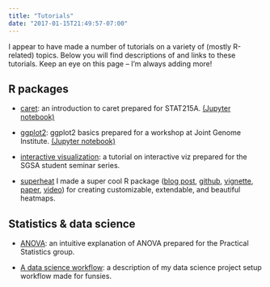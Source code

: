 ```yaml
---
title: "Tutorials"
date: "2017-01-15T21:49:57-07:00"
---
```


I appear to have made a number of tutorials on a variety of (mostly R-related) topics. Below you will find descriptions of and links to these tutorials. Keep an eye on this page -- I'm always adding more!


## R packages

- [caret](http://www.rebeccabarter.com/blog/2017-11-17-caret_tutorial/): an introduction to caret prepared for STAT215A. [(Jupyter notebook)](https://github.com/rlbarter/STAT-215A-Fall-2017/tree/master/week11)

- [ggplot2](http://www.rebeccabarter.com/blog/2017-11-17-ggplot2_tutorial/): ggplot2 basics prepared for a workshop at Joint Genome Institute. [(Jupyter notebook)](https://github.com/rlbarter/ggplot-jgi)

- [interactive visualization](http://www.rebeccabarter.com/blog/2017-04-20-interactive/): a tutorial on interactive viz prepared for the SGSA student seminar series.

- [superheat](https://rlbarter.github.io/superheat/) I made a super cool R package ([blog post](../blog/2017-02-02-superheat-example/index.html), [github](https://github.com/rlbarter/superheat), [vignette](https://rlbarter.github.io/superheat/), [paper](https://arxiv.org/abs/1512.01524), [video](https://channel9.msdn.com/Events/useR-international-R-User-conference/useR2016/Superheat-Supervised-heatmaps-for-visualizing-complex-data/player)) for creating customizable, extendable, and beautiful heatmaps.


## Statistics & data science

- [ANOVA](http://www.rebeccabarter.com/blog/2017-02-17-anova/): an intuitive explanation of ANOVA prepared for the Practical Statistics group.

- [A data science workflow](http://www.rebeccabarter.com/blog/2017-08-16-data-science-workflow/): a description of my data science project setup workflow made for funsies.




